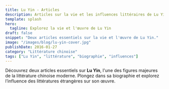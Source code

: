 ```yaml
---
title: Lu Yin - Articles
description: Articles sur la vie et les influences littéraires de Lu Yin
template: splash
hero:
  tagline: Explorez la vie et l'œuvre de Lu Yin
draft: false
snippet: "Deux articles essentiels sur la vie et l'œuvre de Lu Yin."
image: "/images/blog/lu-yin-cover.jpg"
publishDate: 2016-01-27
category: "Littérature chinoise"
tags: ["Lu Yin", "littérature", "biographie", "influences"]
---
```



Découvrez deux articles essentiels sur **Lu Yin**, l'une des figures majeures de la littérature chinoise moderne. Plongez dans sa biographie et explorez l’influence des littératures étrangères sur son œuvre.

<CardGrid stagger>
  <LinkCard 
    title="Biographie" 
    href="/blog/2016-01-27-etude-de-vie-de-lu-yin-de-oeuvre" 
    description="Une étude détaillée de la vie et de l'œuvre de Lu Yin, explorant son parcours et son impact sur la littérature chinoise." 
  />
  <LinkCard 
    title="Les influences littéraires étrangères dans l’œuvre de Lu Yin" 
    href="/blog/2016-01-30-influences-litteraires-etrangeres-loeuvre-de-lu-yin" 
    description="Analyse des influences des littératures étrangères dans l’œuvre de Lu Yin et leur rôle dans sa création littéraire." 
  />
</CardGrid>
